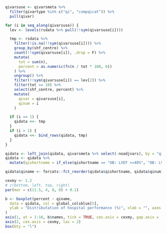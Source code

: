 ```r

qivarsuse <- qivarsmeta %>%
  filter(qivartype %in% c("qi", "compqicat")) %>%
  pull(qivar)

for (i in seq_along(qivarsuse)) {
  lev <- levels(rsdata %>% pull(!!sym(qivarsuse[i])))

  tmp <- rsdata %>%
    filter(!is.na(!!sym(qivarsuse[i]))) %>%
    group_by(shf_centre) %>%
    count(!!sym(qivarsuse[i]), .drop = F) %>%
    mutate(
      tot = sum(n),
      percent = as.numeric(fn(n / tot * 100, 0))
    ) %>%
    ungroup() %>%
    filter(!!sym(qivarsuse[i]) == lev[2]) %>%
    filter(tot >= 10) %>%
    select(shf_centre, percent) %>%
    mutate(
      qivar = qivarsuse[i],
      qinum = i
    )

  if (i == 1) {
    qidata <<- tmp
  }
  if (i > 1) {
    qidata <<- bind_rows(qidata, tmp)
  }
}

qidata <- left_join(qidata, qivarsmeta %>% select(-noadjvars), by = "qivar")
qidata <- qidata %>%
  mutate(qishortname = if_else(qishortname == "OB: LVEF >=40%", "OB: LVEF \u226540%", qishortname))

qidata$qiname <- forcats::fct_reorder(qidata$qishortname, qidata$qinum)

cexmy <- 1.2
# c(bottom, left, top, right)
par(mar = c(11.5, 4, 0, 0) + 0.1)

b <- boxplot(percent ~ qiname,
  data = qidata, col = global_colsblue[5],
  ylab = "Distributation of hospital performance (%)", xlab = "", axes = FALSE, cex.lab = cexmy
)
axis(1, at = 1:16, b$names, tick = TRUE, cex.axis = cexmy, gap.axis = -10000000, las = 2)
axis(2, cex.axis = cexmy, las = 2)
box(bty = "l")
```
